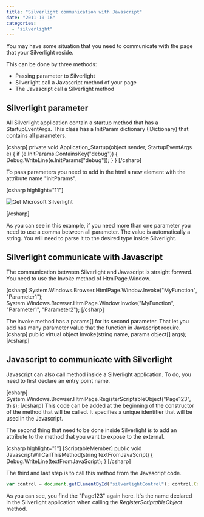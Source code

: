 ```yaml
---
title: "Silverlight communication with Javascript"
date: "2011-10-16"
categories: 
  - "silverlight"
---
```


You may have some situation that you need to communicate with the page that your Silverlight reside.

This can be done by three methods:

- Passing parameter to Silverlight
- Silverlight call a Javascript method of your page
- The Javascript call a Silverlight method

## Silverlight parameter

All Silverlight application contain a startup method that has a StartupEventArgs. This class has a InitParam dictionary (IDictionary) that contains all parameters.

\[csharp\] private void Application\_Startup(object sender, StartupEventArgs e) { if (e.InitParams.ContainsKey("debug")) { Debug.WriteLine(e.InitParams\["debug"\]); } } \[/csharp\]

To pass parameters you need to add in the html a new element with the attribute name "initParams".

\[csharp highlight="11"\] <div id="silverlightControlHost"> <object data="data:application/x-silverlight-2," type="application/x-silverlight-2" width="100%" height="100%"> <param name="source" value="ClientBin/MyProject.xap"/> <param name="onError" value="onSilverlightError" /> <param name="background" value="white" /> <param name="minRuntimeVersion" value="4.0.50826.0" /> <param name="autoUpgrade" value="true" /> <a href="http://go.microsoft.com/fwlink/?LinkID=149156&v=4.0.50826.0" style="text-decoration:none"> <img src="http://go.microsoft.com/fwlink/?LinkId=161376" alt="Get Microsoft Silverlight" style="border-style:none"/> </a> <param name="initParams" value="debug=false, secondParameter=2 " />

</object> <iframe id="\_sl\_historyFrame" style="visibility:hidden;height:0px;width:0px;border:0px"></iframe> </div> \[/csharp\]

As you can see in this example, if you need more than one parameter you need to use a comma between all parameter. The value is automatically a string. You will need to parse it to the desired type inside Silverlight.

## Silverlight communicate with Javascript

The communication between Silverlight and Javascript is straight forward. You need to use the Invoke method of HtmlPage.Window.

\[csharp\] System.Windows.Browser.HtmlPage.Window.Invoke("MyFunction", "Parameter1"); System.Windows.Browser.HtmlPage.Window.Invoke("MyFunction", "Parameter1", "Parameter2"); \[/csharp\]

The invoke method has a params\[\] for its second parameter. That let you add has many parameter value that the function in Javascript require. \[csharp\] public virtual object Invoke(string name, params object\[\] args); \[/csharp\]

## Javascript to communicate with Silverlight

Javascript can also call method inside a Silverlight application. To do, you need to first declare an entry point name.

\[csharp\] System.Windows.Browser.HtmlPage.RegisterScriptableObject("Page123", this); \[/csharp\] This code can be added at the beginning of the constructor of the method that will be called. It specifies a unique identifier that will be used in the Javascript.

The second thing that need to be done inside Silverlight is to add an attribute to the method that you want to expose to the external.

\[csharp highlight="1"\] \[ScriptableMember\] public void JavascriptWillCallThisMethod(string textFromJavaScript) { Debug.WriteLine(textFromJavaScript); } \[/csharp\]

The third and last step is to call this method from the Javascript code.

```typescript
var control = document.getElementById("silverlightControl"); control.Content.Page123.JavascriptWillCallThisMethod("Hello from Javascript!"); 
``` 


As you can see, you find the "Page123" again here. It's the name declared in the Silverlight application when calling the _RegisterScriptableObject_ method.
